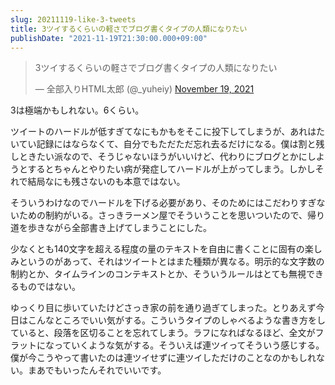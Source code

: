 ```yaml
---
slug: 20211119-like-3-tweets
title: 3ツイするくらいの軽さでブログ書くタイプの人類になりたい
publishDate: "2021-11-19T21:30:00.000+09:00"
---
```


<blockquote class="twitter-tweet"><p lang="ja" dir="ltr">3ツイするくらいの軽さでブログ書くタイプの人類になりたい</p>&mdash; 全部入りHTML太郎 (@_yuheiy) <a href="https://twitter.com/_yuheiy/status/1461659317094924289?ref_src=twsrc%5Etfw">November 19, 2021</a></blockquote> <script async src="https://platform.twitter.com/widgets.js" charset="utf-8"></script>

3は極端かもしれない。6くらい。

ツイートのハードルが低すぎてなにもかもをそこに投下してしまうが、あれはたいてい記録にはならなくて、自分でもただただ忘れ去るだけになる。僕は割と残しときたい派なので、そうじゃないほうがいいけど、代わりにブログとかにしようとするとちゃんとやりたい病が発症してハードルが上がってしまう。しかしそれで結局なにも残さないのも本意ではない。

そういうわけなのでハードルを下げる必要があり、そのためにはこだわりすぎないための制約がいる。さっきラーメン屋でそういうことを思いついたので、帰り道を歩きながら全部書き上げてしまうことにした。

少なくとも140文字を超える程度の量のテキストを自由に書くことに固有の楽しみというのがあって、それはツイートとはまた種類が異なる。明示的な文字数の制約とか、タイムラインのコンテキストとか、そういうルールはとても無視できるものではない。

ゆっくり目に歩いていたけどさっき家の前を通り過ぎてしまった。とりあえず今日はこんなところでいい気がする。こういうタイプのしゃべるような書き方をしていると、段落を区切ることを忘れてしまう。ラフになればなるほど、全文がフラットになっていくような気がする。そういえば連ツイってそういう感じする。僕が今こうやって書いたのは連ツイせずに連ツイしただけのことなのかもしれない。まあでもいったんそれでいいです。

